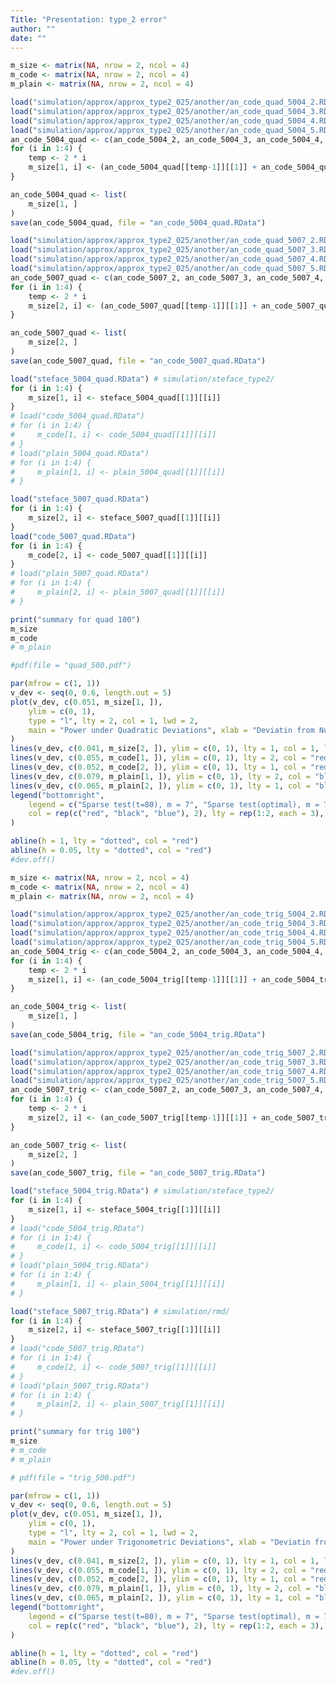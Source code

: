 ```yaml
---
Title: "Presentation: type_2 error"
author: ""
date: ""
---
```


```r
m_size <- matrix(NA, nrow = 2, ncol = 4)
m_code <- matrix(NA, nrow = 2, ncol = 4)
m_plain <- matrix(NA, nrow = 2, ncol = 4)
```

```r
load("simulation/approx/approx_type2_025/another/an_code_quad_5004_2.RData")
load("simulation/approx/approx_type2_025/another/an_code_quad_5004_3.RData")
load("simulation/approx/approx_type2_025/another/an_code_quad_5004_4.RData")
load("simulation/approx/approx_type2_025/another/an_code_quad_5004_5.RData")
an_code_5004_quad <- c(an_code_5004_2, an_code_5004_3, an_code_5004_4, an_code_5004_5)
for (i in 1:4) {
    temp <- 2 * i
    m_size[1, i] <- (an_code_5004_quad[[temp-1]][[1]] + an_code_5004_quad[[temp]][[1]])/2
}

an_code_5004_quad <- list(
    m_size[1, ]
)
save(an_code_5004_quad, file = "an_code_5004_quad.RData")
```

```r
load("simulation/approx/approx_type2_025/another/an_code_quad_5007_2.RData")
load("simulation/approx/approx_type2_025/another/an_code_quad_5007_3.RData")
load("simulation/approx/approx_type2_025/another/an_code_quad_5007_4.RData")
load("simulation/approx/approx_type2_025/another/an_code_quad_5007_5.RData")
an_code_5007_quad <- c(an_code_5007_2, an_code_5007_3, an_code_5007_4, an_code_5007_5)
for (i in 1:4) {
    temp <- 2 * i
    m_size[2, i] <- (an_code_5007_quad[[temp-1]][[1]] + an_code_5007_quad[[temp]][[1]])/2
}

an_code_5007_quad <- list(
    m_size[2, ]
)
save(an_code_5007_quad, file = "an_code_5007_quad.RData")
```

```r
load("steface_5004_quad.RData") # simulation/steface_type2/
for (i in 1:4) {
    m_size[1, i] <- steface_5004_quad[[1]][[i]]
}
# load("code_5004_quad.RData")
# for (i in 1:4) {
#     m_code[1, i] <- code_5004_quad[[1]][[i]]
# }
# load("plain_5004_quad.RData")
# for (i in 1:4) {
#     m_plain[1, i] <- plain_5004_quad[[1]][[i]]
# }
```
```r
load("steface_5007_quad.RData")
for (i in 1:4) {
    m_size[2, i] <- steface_5007_quad[[1]][[i]]
}
load("code_5007_quad.RData")
for (i in 1:4) {
    m_code[2, i] <- code_5007_quad[[1]][[i]]
}
# load("plain_5007_quad.RData")
# for (i in 1:4) {
#     m_plain[2, i] <- plain_5007_quad[[1]][[i]]
# }
```

```r
print("summary for quad 100")
m_size
m_code
# m_plain
```
```r
#pdf(file = "quad_500.pdf")

par(mfrow = c(1, 1))
v_dev <- seq(0, 0.6, length.out = 5)
plot(v_dev, c(0.051, m_size[1, ]),
    ylim = c(0, 1),
    type = "l", lty = 2, col = 1, lwd = 2,
    main = "Power under Quadratic Deviations", xlab = "Deviatin from Null", ylab = "Power, Quadratic Dev."
)
lines(v_dev, c(0.041, m_size[2, ]), ylim = c(0, 1), lty = 1, col = 1, lwd = 2)
lines(v_dev, c(0.055, m_code[1, ]), ylim = c(0, 1), lty = 2, col = "red", lwd = 2)
lines(v_dev, c(0.052, m_code[2, ]), ylim = c(0, 1), lty = 1, col = "red", lwd = 2)
lines(v_dev, c(0.079, m_plain[1, ]), ylim = c(0, 1), lty = 2, col = "blue", lwd = 2)
lines(v_dev, c(0.065, m_plain[2, ]), ylim = c(0, 1), lty = 1, col = "blue", lwd = 2)
legend("bottomright",
    legend = c("Sparse test(t=80), m = 7", "Sparse test(optimal), m = 7", "Original test, m = 7", "Sparse test(t=80), m = 4", "Sparse test(optimal), m = 4", "Original test, m = 4"),
    col = rep(c("red", "black", "blue"), 2), lty = rep(1:2, each = 3), lwd = rep(2, 6)
)

abline(h = 1, lty = "dotted", col = "red")
abline(h = 0.05, lty = "dotted", col = "red")
#dev.off()
```



```r
m_size <- matrix(NA, nrow = 2, ncol = 4)
m_code <- matrix(NA, nrow = 2, ncol = 4)
m_plain <- matrix(NA, nrow = 2, ncol = 4)
```

```r
load("simulation/approx/approx_type2_025/another/an_code_trig_5004_2.RData")
load("simulation/approx/approx_type2_025/another/an_code_trig_5004_3.RData")
load("simulation/approx/approx_type2_025/another/an_code_trig_5004_4.RData")
load("simulation/approx/approx_type2_025/another/an_code_trig_5004_5.RData")
an_code_5004_trig <- c(an_code_5004_2, an_code_5004_3, an_code_5004_4, an_code_5004_5)
for (i in 1:4) {
    temp <- 2 * i
    m_size[1, i] <- (an_code_5004_trig[[temp-1]][[1]] + an_code_5004_trig[[temp]][[1]])/2
}

an_code_5004_trig <- list(
    m_size[1, ]
)
save(an_code_5004_trig, file = "an_code_5004_trig.RData")
```
```r
load("simulation/approx/approx_type2_025/another/an_code_trig_5007_2.RData")
load("simulation/approx/approx_type2_025/another/an_code_trig_5007_3.RData")
load("simulation/approx/approx_type2_025/another/an_code_trig_5007_4.RData")
load("simulation/approx/approx_type2_025/another/an_code_trig_5007_5.RData")
an_code_5007_trig <- c(an_code_5007_2, an_code_5007_3, an_code_5007_4, an_code_5007_5)
for (i in 1:4) {
    temp <- 2 * i
    m_size[2, i] <- (an_code_5007_trig[[temp-1]][[1]] + an_code_5007_trig[[temp]][[1]])/2
}

an_code_5007_trig <- list(
    m_size[2, ]
)
save(an_code_5007_trig, file = "an_code_5007_trig.RData")
```


```r
load("steface_5004_trig.RData") # simulation/steface_type2/
for (i in 1:4) {
    m_size[1, i] <- steface_5004_trig[[1]][[i]]
}
# load("code_5004_trig.RData")
# for (i in 1:4) {
#     m_code[1, i] <- code_5004_trig[[1]][[i]]
# }
# load("plain_5004_trig.RData")
# for (i in 1:4) {
#     m_plain[1, i] <- plain_5004_trig[[1]][[i]]
# }
```
```r
load("steface_5007_trig.RData") # simulation/rmd/
for (i in 1:4) {
    m_size[2, i] <- steface_5007_trig[[1]][[i]]
}
# load("code_5007_trig.RData")
# for (i in 1:4) {
#     m_code[2, i] <- code_5007_trig[[1]][[i]]
# }
# load("plain_5007_trig.RData")
# for (i in 1:4) {
#     m_plain[2, i] <- plain_5007_trig[[1]][[i]]
# }
```

```r
print("summary for trig 100")
m_size
# m_code
# m_plain
```
```r
# pdf(file = "trig_500.pdf")

par(mfrow = c(1, 1))
v_dev <- seq(0, 0.6, length.out = 5)
plot(v_dev, c(0.051, m_size[1, ]),
    ylim = c(0, 1),
    type = "l", lty = 2, col = 1, lwd = 2,
    main = "Power under Trigonometric Deviations", xlab = "Deviatin from Null", ylab = "Power, Quadratic Dev."
)
lines(v_dev, c(0.041, m_size[2, ]), ylim = c(0, 1), lty = 1, col = 1, lwd = 2)
lines(v_dev, c(0.055, m_code[1, ]), ylim = c(0, 1), lty = 2, col = "red", lwd = 2)
lines(v_dev, c(0.052, m_code[2, ]), ylim = c(0, 1), lty = 1, col = "red", lwd = 2)
lines(v_dev, c(0.079, m_plain[1, ]), ylim = c(0, 1), lty = 2, col = "blue", lwd = 2)
lines(v_dev, c(0.065, m_plain[2, ]), ylim = c(0, 1), lty = 1, col = "blue", lwd = 2)
legend("bottomright",
    legend = c("Sparse test(t=80), m = 7", "Sparse test(optimal), m = 7", "Original test, m = 7", "Sparse test(t=80), m = 4", "Sparse test(optimal), m = 4", "Original test, m = 4"),
    col = rep(c("red", "black", "blue"), 2), lty = rep(1:2, each = 3), lwd = rep(2, 6)
)

abline(h = 1, lty = "dotted", col = "red")
abline(h = 0.05, lty = "dotted", col = "red")
#dev.off()
```


